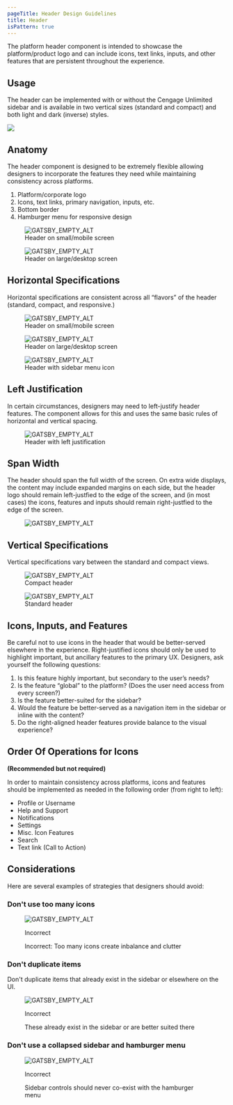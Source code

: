 ```yaml
---
pageTitle: Header Design Guidelines
title: Header
isPattern: true
---
```



<PageContent componentName="header" type="design">

<LeadParagraph>
  The platform header component is intended to showcase the platform/product
  logo and can include icons, text links, inputs, and other features that are
  persistent throughout the experience.
</LeadParagraph>

## Usage

The header can be implemented with or without the Cengage Unlimited sidebar and is available in two vertical sizes (standard and compact) and both light and dark (inverse) styles.

![ ](../../images/header/standard-header.png)

## Anatomy

The header component is designed to be extremely flexible allowing designers to incorporate the features they need while maintaining consistency across platforms.

1. Platform/corporate logo
1. Icons, text links, primary navigation, inputs, etc.
1. Bottom border
1. Hamburger menu for responsive design

<figure>
  <div className="background">
    <img
      src="../../images/header/anatomy-standard-responsive.png"
      alt="GATSBY_EMPTY_ALT"
    />
  </div>
  <figcaption>Header on small/mobile screen</figcaption>
</figure>

<figure className="with-background">
  <img src="../../images/header/anatomy-standard.png" alt="GATSBY_EMPTY_ALT" />
  <figcaption>Header on large/desktop screen</figcaption>
</figure>

## Horizontal Specifications

Horizontal specifications are consistent across all “flavors” of the header (standard, compact, and responsive.)

<figure>
  <img
    src="../../images/header/h-specs-standard-responsive.png"
    alt="GATSBY_EMPTY_ALT"
  />
  <figcaption>Header on small/mobile screen</figcaption>
</figure>

<figure>
  <img src="../../images/header/h-specs-standard.png" alt="GATSBY_EMPTY_ALT" />
  <figcaption>Header on large/desktop screen</figcaption>
</figure>

<figure>
  <img
    src="../../images/header/h-specs-standard-with-sidebar.png"
    alt="GATSBY_EMPTY_ALT"
  />
  <figcaption>Header with sidebar menu icon</figcaption>
</figure>

## Left Justification

In certain circumstances, designers may need to left-justify header features. The component allows for this and uses the same basic rules of horizontal and vertical spacing.

<figure>
  <img
    src="../../images/header/left-justification.png"
    alt="GATSBY_EMPTY_ALT"
  />
  <figcaption>Header with left justification</figcaption>
</figure>

## Span Width

The header should span the full width of the screen. On extra wide displays, the content may include expanded margins on each side, but the header logo should remain left-justfied to the edge of the screen, and (in most cases) the icons, features and inputs should remain right-justfied to the edge of the screen.

<figure>
  <img src="../../images/header/span-width.png" alt="GATSBY_EMPTY_ALT" />
</figure>

## Vertical Specifications

Vertical specifications vary between the standard and compact views.

<figure>
  <img src="../../images/header/v-specs-compact.png" alt="GATSBY_EMPTY_ALT" />
  <figcaption>Compact header</figcaption>
</figure>

<figure>
  <img src="../../images/header/v-specs-standard.png" alt="GATSBY_EMPTY_ALT" />
  <figcaption>Standard header</figcaption>
</figure>

## Icons, Inputs, and Features

Be careful not to use icons in the header that would be better-served elsewhere in the experience. Right-justified icons should only be used to highlight important, but ancillary features to the primary UX. Designers, ask yourself the following questions:

1. Is this feature highly important, but secondary to the user’s needs?
2. Is the feature “global” to the platform? (Does the user need access from every screen?)
3. Is the feature better-suited for the sidebar?
4. Would the feature be better-served as a navigation item in the sidebar or inline with the content?
5. Do the right-aligned header features provide balance to the visual experience?

## Order Of Operations for Icons

**(Recommended but not required)**

In order to maintain consistency across platforms, icons and features should be implemented as needed in the following order (from right to left):

- Profile or Username
- Help and Support
- Notifications
- Settings
- Misc. Icon Features
- Search
- Text link (Call to Action)

## Considerations

Here are several examples of strategies that designers should avoid:

### Don't use too many icons

<figure>
  <img src="../../images/header/too-many-icons.png" alt="GATSBY_EMPTY_ALT" />
  <figcaption>
    <p className="title title-incorrect">Incorrect</p>
    <p>Incorrect: Too many icons create inbalance and clutter</p>
  </figcaption>
</figure>

### Don't duplicate items

Don't duplicate items that already exist in the sidebar or elsewhere on the UI.

<figure>
  <img src="../../images/header/duplicate-sidebar.png" alt="GATSBY_EMPTY_ALT" />
  <figcaption>
    <p className="title title-incorrect">Incorrect</p>
    <p>These already exist in the sidebar or are better suited there</p>
  </figcaption>
</figure>

### Don't use a collapsed sidebar and hamburger menu

<figure>
  <img
    src="../../images/header/sidebar-and-hamburger.png"
    alt="GATSBY_EMPTY_ALT"
  />
  <figcaption>
    <p className="title title-incorrect">Incorrect</p>
    <p>Sidebar controls should never co-exist with the hamburger menu</p>
  </figcaption>
</figure>

</PageContent>
